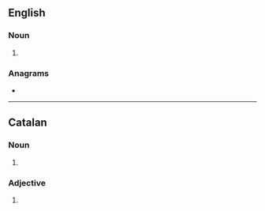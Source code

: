 {{also|créatives}}
==English==

===Noun===
{{head|en|noun form}}

# {{plural of|en|creative}}

===Anagrams===
* {{anagrams|en|a=aceeirstv|viscerate}}

----

==Catalan==

===Noun===
{{head|ca|noun form}}

# {{plural of|ca|creativa}}

===Adjective===
{{head|ca|adjective form}}

# {{feminine plural of|ca|creatiu}}